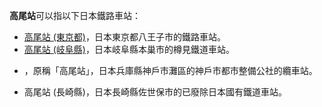 {{NoteTA
|T=zh-hans:高尾站;zh-hk:高尾站;zh-tw:高尾車站;
|1=zh-hans:高尾站;zh-hk:高尾站;zh-tw:高尾車站;
}}
'''高尾站'''可以指以下日本鐵路車站：
* [[高尾站_(東京都)|高尾站 (東京都)]]，日本東京都八王子市的鐵路車站。
* [[高尾站_(岐阜縣)|高尾站 (岐阜縣)]]，日本岐阜縣本巢市的樽見鐵道車站。
* {{link-ja|摩耶纜車站|摩耶ケーブル駅}}，原稱「高尾站」，日本兵庫縣神戶市灘區的神戶市都市整備公社的纜車站。
* 高尾站 (長崎縣)，日本長崎縣佐世保市的已廢除日本國有鐵道車站。
{{disambig|Cat=三字車站名消歧義}}